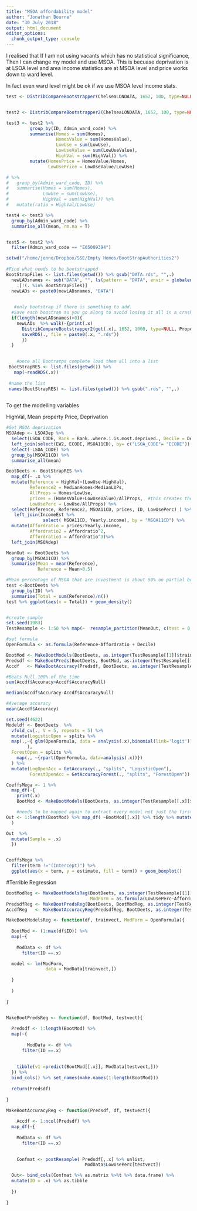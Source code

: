 ```yaml
---
title: "MSOA affordability model"
author: "Jonathan Bourne"
date: "30 July 2018"
output: html_document
editor_options: 
  chunk_output_type: console
---
```



I realised that If I am not using vacants which has no statistical significance, Then I can change my model and use MSOA. This is becuase deprivation is at LSOA level and area income statistics are at MSOA level and price works down to ward level.

In fact even ward level might be ok if we use MSOA level income stats.

```r


test <- DistribCompareBootstrapper(ChelseaLONDATA, 1652, 100, type=NULL, PropertyTypes)


test2 <- DistribCompareBootstrapper2(ChelseaLONDATA, 1652, 100, type=NULL, PropertyTypes, GroupVars = "MSOA11CD")

test3 <- test2 %>%
         group_by(ID, Admin_ward_code) %>%
         summarise(Homes = sum(Homes),
                   HomesValue = sum(HomesValue),
                   LowUse = sum(LowUse),
                   LowUseValue = sum(LowUseValue),
                   HighVal = sum(HighVal)) %>%
         mutate(HomesPrice = HomesValue/Homes,
                LowUsePrice = LowUseValue/LowUse)

# %>%
#   group_by(Admin_ward_code, ID) %>%
#   summarise(Homes = sum(Homes),
#             LowUse = sum(LowUse),
#             HighVal = sum(HighVal)) %>%
#   mutate(ratio = HighVal/LowUse)

test4 <- test3 %>%
  group_by(Admin_ward_code) %>%
  summarise_all(mean, rm.na = T)


test5 <- test2 %>%
  filter(Admin_ward_code == "E05009394")

```



```r
setwd("/home/jonno/Dropbox/SSE/Empty Homes/BootStrapAuthorities2")
  
#Find what needs to be bootstrapped
BootStrapFiles <- list.files(getwd()) %>% gsub("DATA.rds", "",.)
  newLADsnames <- sub("DATA", "", ls(pattern = "DATA", envir = globalenv())) %>% 
    .[!(. %in% BootStrapFiles)] 
  newLADs <- paste0(newLADsnames, "DATA") 

  
   #only bootstrap if there is something to add.
  #Save each boostrap as you go along to avoid losing it all in a crash
  if(length(newLADsnames)>0){
    newLADs  %>% walk(~{print(.x)
      DistribCompareBootstrapper2(get(.x), 1652, 1000, type=NULL, PropertyTypes, GroupVars = "MSOA11CD")%>%
      saveRDS(., file = paste0(.x, ".rds"))
      }) 
  }

  
    #once all Bootratps complete load them all into a list
 BootStrapRES <- list.files(getwd()) %>%
   map(~readRDS(.x))
 
 #name the list
 names(BootStrapRES) <- list.files(getwd()) %>% gsub(".rds", "",.)
  
```


To get the modelling variables

HighVal, Mean property Price, Deprivation

```r

#Get MSOA deprivation
MSOAdep <- LSOADep %>%
  select(LSOA_CODE, Rank = Rank..where.1.is.most.deprived., Decile = Decile..where.1.is.most.deprived.10..of.LSOAs.) %>%
  left_join(select(EW2, ECODE, MSOA11CD), by= c("LSOA_CODE"= "ECODE")) %>%
  select(-LSOA_CODE) %>%
  group_by(MSOA11CD) %>%
  summarise_all(mean)

BootDeets <- BootStrapRES %>%
  map_df(~ .x %>% 
  mutate(Reference = HighVal>(LowUse-HighVal),
         Reference2 = MedianHomes<MedianLUPs,
         AllProps = Homes+LowUse,
         prices = (HomesValue+LowUseValue)/AllProps,  #this creates the average price for the MSOA as if mean price had been bootstrapped
         LowUsePerc = LowUse/AllProps) %>%
  select(Reference, Reference2, MSOA11CD, prices, ID, LowUsePerc) ) %>%
   left_join(IncomeEst %>%
              select( MSOA11CD, Yearly.income), by = "MSOA11CD") %>%
  mutate(Affordratio = prices/Yearly.income,
         Affordratio2 = Affordratio^2,
         Affordratio3 = Affordratio^3)%>%
  left_join(MSOAdep)


```



```r


MeanOut <- BootDeets %>%
  group_by(MSOA11CD) %>%
  summarise(Mean = mean(Reference),
            Reference = Mean>0.5)

#Mean percentage of MSOA that are investment is about 50% on partial bootstrap
test <-BootDeets %>%
  group_by(ID) %>%
  summarise(Total = sum(Reference)/n())
test %>% ggplot(aes(x = Total)) + geom_density()


#create sample
set.seed(1983)
TestResample <- 1:50 %>% map(~  resample_partition(MeanOut, c(test = 0.1, train = 0.9)))

#set formula
OpenFormula <- as.formula(Reference~Affordratio + Decile)  

BootMod <- MakeBootModels(BootDeets, as.integer(TestResample[[1]]$train), ModForm = OpenFormula)
Predsdf <- MakeBootPreds(BootDeets, BootMod, as.integer(TestResample[[1]]$test))
Accdf   <- MakeBootAccuracy(Predsdf, BootDeets, as.integer(TestResample[[1]]$test)) 

#Beats Null 100% of the time
sum(Accdf$Accuracy>Accdf$AccuracyNull)

median(Accdf$Accuracy-Accdf$AccuracyNull)

#Average accuracy
mean(Accdf$Accuracy)

set.seed(4622)
Modeldf <- BootDeets  %>%
  vfold_cv(., V = 5, repeats = 5) %>%
  mutate(LogisticOpen = splits %>%
  map(.,~{ glm(OpenFormula, data = analysis(.x),binomial(link='logit'))}
        ),
  ForestOpen = splits %>% 
    map(., ~{rpart(OpenFormula, data=analysis(.x))})
  ) %>%
  mutate(LogOpenAcc = GetAccuracy(., "splits", "LogisticOpen"),
         ForestOpenAcc = GetAccuracyForest(., "splits", "ForestOpen"))

```



```r
CoeffsMega <- 1 %>%
  map_df(~{
    print(.x)
    BootMod <- MakeBootModels(BootDeets, as.integer(TestResample[[.x]]$train), ModForm =  OpenFormula )

    #needs to be mapped again to extract every model not just the first 50!
Out <- 1:length(BootMod) %>% map_df( ~BootMod[[.x]] %>% tidy %>% mutate(ID = .x)
  )

Out  %>%
  mutate(Sample = .x) 
  })


CoeffsMega %>%
  filter(term !="(Intercept)") %>%
  ggplot(aes(x = term, y = estimate, fill = term)) + geom_boxplot()
```


#Terrible Regression
```r

BootModReg <- MakeBootModelsReg(BootDeets, as.integer(TestResample[[1]]$train), 
                                ModForm = as.formula(LowUsePerc~Affordratio + Affordratio2+ Affordratio3+ Decile))
PredsdfReg <- MakeBootPredsReg(BootDeets, BootModReg, as.integer(TestResample[[1]]$test))
AccdfReg   <- MakeBootAccuracyReg(PredsdfReg, BootDeets, as.integer(TestResample[[1]]$test)) 

MakeBootModelsReg <- function(df, trainvect, ModForm = OpenFormula){
  
  BootMod <- (1:max(df$ID)) %>%
  map(~{
    
    ModData <- df %>%
      filter(ID ==.x)

  model <- lm(ModForm,
               data = ModData[trainvect,])
      
  }
    
  )
  
}


MakeBootPredsReg <- function(df, BootMod, testvect){
  
  Predsdf <- 1:length(BootMod) %>%
  map(~{
    
        ModData <- df %>%
      filter(ID ==.x)
    
    
    tibble(v1 =predict(BootMod[[.x]], ModData[testvect,])) 
  }) %>%
  bind_cols() %>% set_names(make.names(1:length(BootMod)))
  
  return(Predsdf)
  
}

MakeBootAccuracyReg <- function(Predsdf, df, testvect){
  
    Accdf <- 1:ncol(Predsdf) %>%
  map_df(~{
    
    ModData <- df %>%
      filter(ID ==.x)
    

    Confmat <- postResample( Predsdf[,.x] %>% unlist,
                              ModData$LowUsePerc[testvect])

  Out<- bind_cols(Confmat %>% as.matrix %>%t %>% data.frame) %>%
  mutate(ID = .x) %>% as.tibble
  
  })
  
}

```

